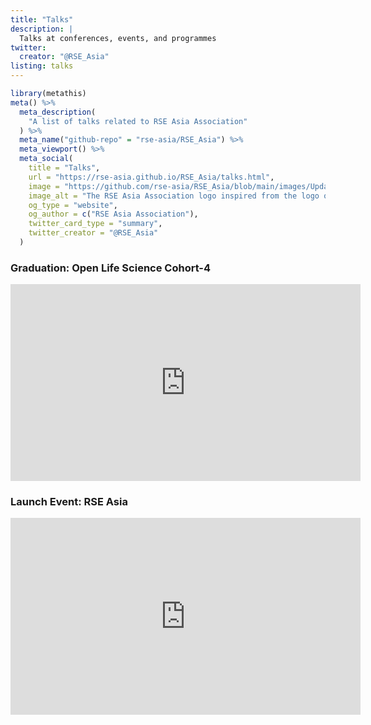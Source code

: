 ---
title: "Talks"
description: |
  Talks at conferences, events, and programmes
twitter:
  creator: "@RSE_Asia"
listing: talks
---

```{r setup, message=FALSE, warning=FALSE, include=FALSE}
library(metathis)
meta() %>%
  meta_description(
    "A list of talks related to RSE Asia Association"
  ) %>%
  meta_name("github-repo" = "rse-asia/RSE_Asia") %>%
  meta_viewport() %>%
  meta_social(
    title = "Talks",
    url = "https://rse-asia.github.io/RSE_Asia/talks.html",
    image = "https://github.com/rse-asia/RSE_Asia/blob/main/images/Updated_RSE_Asia_logo.jpg",
    image_alt = "The RSE Asia Association logo inspired from the logo of the Society of Research Software Engineering - Labelled RSE on top in white capital letters and labelled ASIA below in capital letters.",
    og_type = "website",
    og_author = c("RSE Asia Association"),
    twitter_card_type = "summary",
    twitter_creator = "@RSE_Asia"
  )
```

### Graduation: Open Life Science Cohort-4
<iframe width="560" height="315" src="https://www.youtube.com/embed/BCBRC3vyNYg?start=2769" title="YouTube video player" frameborder="0" allow="accelerometer; autoplay; clipboard-write; encrypted-media; gyroscope; picture-in-picture" allowfullscreen></iframe>


### Launch Event: RSE Asia
<iframe width="560" height="315" src="https://www.youtube.com/embed/iffuccOFJn4" title="YouTube video player" frameborder="0" allow="accelerometer; autoplay; clipboard-write; encrypted-media; gyroscope; picture-in-picture" allowfullscreen></iframe>